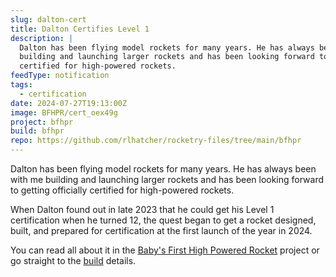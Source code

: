 ```yaml
---
slug: dalton-cert
title: Dalton Certifies Level 1
description: |
  Dalton has been flying model rockets for many years. He has always been with me
  building and launching larger rockets and has been looking forward to getting 
  certified for high-powered rockets.
feedType: notification
tags:
  - certification
date: 2024-07-27T19:13:00Z
image: BFHPR/cert_oex49g
project: bfhpr
build: bfhpr
repo: https://github.com/rlhatcher/rocketry-files/tree/main/bfhpr
---
```


Dalton has been flying model rockets for many years. He has always been with me building and launching
larger rockets and has been looking forward to getting officially certified for high-powered rockets.

When Dalton found out in late 2023 that he could get his Level 1 certification when he turned 12, the quest
began to get a rocket designed, built, and prepared for certification at the first launch of the year in 2024.  

<BlogImage
  src="BFHPR/cert_oex49g"
  width="3988"
  height="2991"
  crop="fit"
/>

You can read all about it in the [Baby's First High Powered Rocket](/projects/bfhpr)  project or go
straight to the [build](/builds/bfhpr/build) details.
